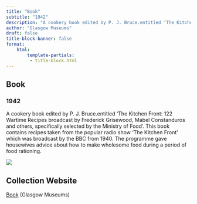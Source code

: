 ```yaml
---
title: "Book"
subtitle: "1942"
description: "A cookery book edited by P. J. Bruce.entitled ‘The Kitchen Front: 122 Wartime Recipes broadcast by Frederick Grisewood, Mabel Constanduros and others, specifically selected by the Ministry of Food’. This book contains recipes taken from the popular radio show ‘The Kitchen Front’ which was broadcast by the BBC from 1940. The programme gave housewives advice about how to make wholesome food during a period of food rationing."
author: "Glasgow Museums"
draft: false
title-block-banner: false
format:
    html:
        template-partials:
         - title-block.html
---
```

## Book
### 1942
A cookery book edited by P. J. Bruce.entitled ‘The Kitchen Front: 122 Wartime Recipes broadcast by Frederick Grisewood, Mabel Constanduros and others, specifically selected by the Ministry of Food’. This book contains recipes taken from the popular radio show ‘The Kitchen Front’ which was broadcast by the BBC from 1940. The programme gave housewives advice about how to make wholesome food during a period of food rationing.

::: {.column-margin}
<img src="/full/400,/0/default.jpg">

:::

## Collection Website
<a href="http://collections.glasgowmuseums.com/mwebcgi/mweb?request=record;id=431166;type=101"/>Book</a> (Glasgow Museums)
